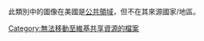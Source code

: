 此類別中的圖像在美國是[[公共領域|公共領域]]，但不在其來源國家/地區。
{{Image template notice|Semi-PD-ineligible|free=yes}}
[[Category:無法移動至維基共享資源的檔案|Category:無法移動至維基共享資源的檔案]]
{{CatAutoTOC}}